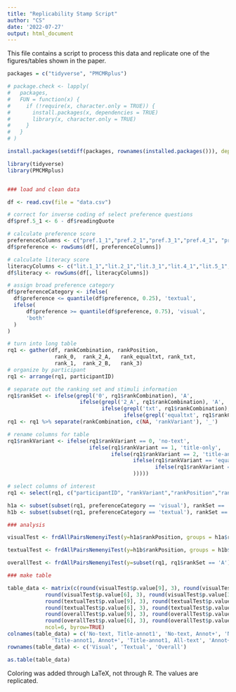 ---
title: "Replicability Stamp Script"
author: "CS"
date: '2022-07-27'
output: html_document
---

This file contains a script to process this data and replicate one of the figures/tables shown in the paper.

```{r}

packages = c("tidyverse", "PMCMRplus")

# package.check <- lapply(
#   packages,
#   FUN = function(x) {
#     if (!require(x, character.only = TRUE)) {
#       install.packages(x, dependencies = TRUE)
#       library(x, character.only = TRUE)
#     }
#   }
# )

install.packages(setdiff(packages, rownames(installed.packages())), dependencies = TRUE)

library(tidyverse)
library(PMCMRplus)


### load and clean data

df <- read.csv(file = "data.csv")

# correct for inverse coding of select preference questions
df$pref.5_1 <- 6 - df$readingQuote

# calculate preference score
preferenceColumns <- c("pref.1_1","pref.2_1","pref.3_1","pref.4_1", "pref.5_1", "chartFreqValue", "readShortFreqValue", "readLongFreqValue")
df$preference <- rowSums(df[, preferenceColumns])

# calculate literacy score
literacyColumns <- c("lit.1_1","lit.2_1","lit.3_1","lit.4_1","lit.5_1","lit.6_1", "pref.1_1","pref.2_1","pref.3_1","pref.4_1")
df$literacy <- rowSums(df[, literacyColumns])

# assign broad preference category
df$preferenceCategory <- ifelse(
  df$preference <= quantile(df$preference, 0.25), 'textual',
  ifelse(
      df$preference >= quantile(df$preference, 0.75), 'visual',
      'both'
  )
)

# turn into long table
rq1 <- gather(df, rankCombination, rankPosition,
               rank_0,	rank_2_A,	rank_equaltxt, rank_txt,	
               rank_1,	rank_2_B,	rank_3)
# organize by participant
rq1 <- arrange(rq1, participantID)

# separate out the ranking set and stimuli information
rq1$rankSet <- ifelse(grepl('0', rq1$rankCombination), 'A',
                       ifelse(grepl('2_A', rq1$rankCombination), 'A', 
                              ifelse(grepl('txt', rq1$rankCombination), 'A',
                                     ifelse(grepl('equaltxt', rq1$rankCombination), 'A', 'B'))))
rq1 <- rq1 %>% separate(rankCombination, c(NA, 'rankVariant'), '_')

# rename columns for table
rq1$rankVariant <- ifelse(rq1$rankVariant == 0, 'no-text', 
                          ifelse(rq1$rankVariant == 1, 'title-only', 
                                 ifelse(rq1$rankVariant == 2, 'title-annot1',
                                        ifelse(rq1$rankVariant == 'equaltxt', 'annot+',
                                               ifelse(rq1$rankVariant == 'txt', 'all-text', rq1$rankVariant
                                        )))))

# select columns of interest
rq1 <- select(rq1, c("participantID", "rankVariant","rankPosition","rankSet", 'preferenceCategory'))

h1a <- subset(subset(rq1, preferenceCategory == 'visual'), rankSet == 'A')
h1b <- subset(subset(rq1, preferenceCategory == 'textual'), rankSet == 'A')

### analysis

visualTest <- frdAllPairsNemenyiTest(y=h1a$rankPosition, groups = h1a$rankVariant, blocks = h1a$participantID)

textualTest <- frdAllPairsNemenyiTest(y=h1b$rankPosition, groups = h1b$rankVariant, blocks = h1b$participantID)

overallTest <- frdAllPairsNemenyiTest(y=subset(rq1, rq1$rankSet == 'A')$rankPosition, groups = subset(rq1, rq1$rankSet == 'A')$rankVariant, blocks = subset(rq1, rq1$rankSet == 'A')$participantID)

### make table

table_data <- matrix(c(round(visualTest$p.value[9], 3), round(visualTest$p.value[5], 3), round(visualTest$p.value[2], 3),
            round(visualTest$p.value[6], 3), round(visualTest$p.value[3], 3), round(visualTest$p.value[1], 3),
            round(textualTest$p.value[9], 3), round(textualTest$p.value[5], 3), round(textualTest$p.value[2], 3),
            round(textualTest$p.value[6], 3), round(textualTest$p.value[3], 3), round(textualTest$p.value[1], 3),
            round(overallTest$p.value[9], 3), round(overallTest$p.value[5], 3), round(overallTest$p.value[2], 3),
            round(overallTest$p.value[6], 3), round(overallTest$p.value[3], 3), round(overallTest$p.value[1], 3)),
            ncol=6, byrow=TRUE)
colnames(table_data) = c('No-text, Title-annot1', 'No-text, Annot+', 'No-text, All-text', 
              'Title-annot1, Annot+', 'Title-annot1, All-text', 'Annot+, All-text')
rownames(table_data) <- c('Visual', 'Textual', 'Overall')

as.table(table_data)

```

Coloring was added through LaTeX, not through R. The values are replicated. 
